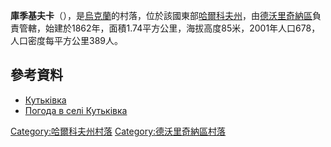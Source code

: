 {{coord|49|52|29|N|37|35|41|E|scale:100000_region:UA|display=title}}

'''庫季基夫卡'''（{{lang-uk|Кутьківка}}），是[[烏克蘭|烏克蘭]]的村落，位於該國東部[[哈爾科夫州|哈爾科夫州]]，由[[德沃里奇納區|德沃里奇納區]]負責管轄，始建於1862年，面積1.74平方公里，海拔高度85米，2001年人口678，人口密度每平方公里389人。

==參考資料==
* [http://w1.c1.rada.gov.ua/pls/z7502/A005?rdat1=09.01.2009&rf7571=32872 Кутьківка]{{dead link|date=2018年2月 |bot=InternetArchiveBot |fix-attempted=yes }}
* [http://weather.in.ua/ua/har'kovskaja/12919 Погода в селі Кутьківка] {{Wayback|url=http://weather.in.ua/ua/har%27kovskaja/12919 |date=20200928095408 }}

{{DEFAULTSORT:Кутьківка}}
[[Category:哈爾科夫州村落|Category:哈爾科夫州村落]]
[[Category:德沃里奇納區村落|Category:德沃里奇納區村落]]


{{Kharkiv-geo-stub}}